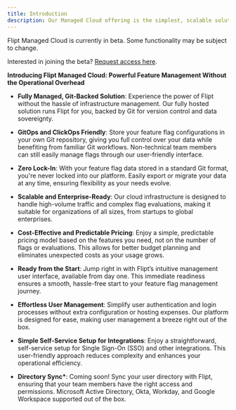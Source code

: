 ```yaml
---
title: Introduction
description: Our Managed Cloud offering is the simplest, scalable solution for getting started with Flipt without the need to manage your own infrastructure.
---
```


<Info>
  Flipt Managed Cloud is currently in beta. Some functionality may be subject to change.

Interested in joining the beta? [Request access here](https://flipt.cloud).

</Info>

**Introducing Flipt Managed Cloud: Powerful Feature Management Without the Operational Overhead**

- **Fully Managed, Git-Backed Solution**: Experience the power of Flipt without the hassle of infrastructure management. Our fully hosted solution runs Flipt for you, backed by Git for version control and data sovereignty.

- **GitOps and ClickOps Friendly**: Store your feature flag configurations in your own Git repository, giving you full control over your data while benefiting from familiar Git workflows. Non-technical team members can still easily manage flags through our user-friendly interface.

- **Zero Lock-In**: With your feature flag data stored in a standard Git format, you're never locked into our platform. Easily export or migrate your data at any time, ensuring flexibility as your needs evolve.

- **Scalable and Enterprise-Ready**: Our cloud infrastructure is designed to handle high-volume traffic and complex flag evaluations, making it suitable for organizations of all sizes, from startups to global enterprises.

- **Cost-Effective and Predictable Pricing**: Enjoy a simple, predictable pricing model based on the features you need, not on the number of flags or evaluations. This allows for better budget planning and eliminates unexpected costs as your usage grows.

- **Ready from the Start**: Jump right in with Flipt’s intuitive management user interface, available from day one. This immediate readiness ensures a smooth, hassle-free start to your feature flag management journey.

- **Effortless User Management**: Simplify user authentication and login processes without extra configuration or hosting expenses. Our platform is designed for ease, making user management a breeze right out of the box.

- **Simple Self-Service Setup for Integrations**: Enjoy a straightforward, self-service setup for Single Sign-On (SSO) and other integrations. This user-friendly approach reduces complexity and enhances your operational efficiency.

- **Directory Sync\***: Coming soon! Sync your user directory with Flipt, ensuring that your team members have the right access and permissions. Microsoft Active Directory, Okta, Workday, and Google Workspace supported out of the box.
